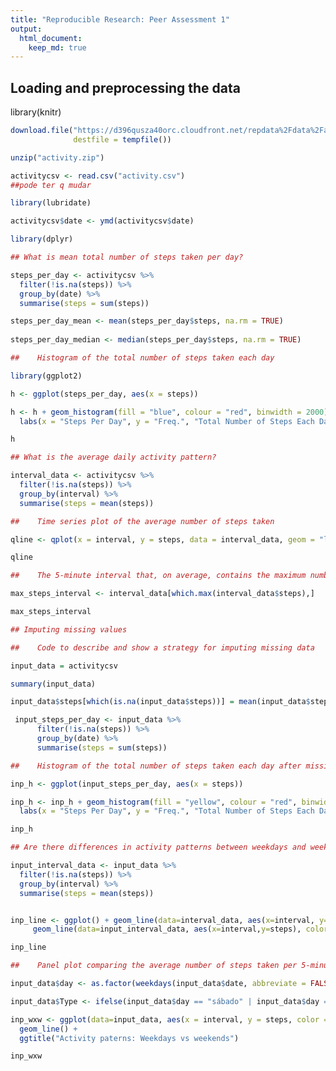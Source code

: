 ---
title: "Reproducible Research: Peer Assessment 1"
output: 
  html_document:
    keep_md: true
---


## Loading and preprocessing the data
library(knitr)

```{r load_process, echo = TRUE}

download.file("https://d396qusza40orc.cloudfront.net/repdata%2Fdata%2Factivity.zip",
              destfile = tempfile())

unzip("activity.zip")

activitycsv <- read.csv("activity.csv")
##pode ter q mudar

library(lubridate)

activitycsv$date <- ymd(activitycsv$date)

library(dplyr)

```

```{r mean, echo = TRUE}
## What is mean total number of steps taken per day?

steps_per_day <- activitycsv %>%
  filter(!is.na(steps)) %>%
  group_by(date) %>%
  summarise(steps = sum(steps))

steps_per_day_mean <- mean(steps_per_day$steps, na.rm = TRUE)
  
steps_per_day_median <- median(steps_per_day$steps, na.rm = TRUE)

##    Histogram of the total number of steps taken each day

library(ggplot2)

h <- ggplot(steps_per_day, aes(x = steps)) 

h <- h + geom_histogram(fill = "blue", colour = "red", binwidth = 2000) +
  labs(x = "Steps Per Day", y = "Freq.", "Total Number of Steps Each Day") 

h

```

```{r average, echo = TRUE}

## What is the average daily activity pattern?

interval_data <- activitycsv %>%
  filter(!is.na(steps)) %>%
  group_by(interval) %>%
  summarise(steps = mean(steps))

##    Time series plot of the average number of steps taken

qline <- qplot(x = interval, y = steps, data = interval_data, geom = "line") 

qline

##    The 5-minute interval that, on average, contains the maximum number of steps

max_steps_interval <- interval_data[which.max(interval_data$steps),]

max_steps_interval

```

```{r missing, echo = TRUE}
## Imputing missing values

##    Code to describe and show a strategy for imputing missing data

input_data = activitycsv

summary(input_data)

input_data$steps[which(is.na(input_data$steps))] = mean(input_data$steps,na.rm = TRUE)

 input_steps_per_day <- input_data %>%
      filter(!is.na(steps)) %>%
      group_by(date) %>%
      summarise(steps = sum(steps))

##    Histogram of the total number of steps taken each day after missing values are ##    imputed

inp_h <- ggplot(input_steps_per_day, aes(x = steps)) 

inp_h <- inp_h + geom_histogram(fill = "yellow", colour = "red", binwidth = 2000) +
  labs(x = "Steps Per Day", y = "Freq.", "Total Number of Steps Each Day") 

inp_h

```

```{r differences, echo = TRUE}
## Are there differences in activity patterns between weekdays and weekends?

input_interval_data <- input_data %>%
  filter(!is.na(steps)) %>%
  group_by(interval) %>%
  summarise(steps = mean(steps))


inp_line <- ggplot() + geom_line(data=interval_data, aes(x=interval, y=steps)) + 
     geom_line(data=input_interval_data, aes(x=interval,y=steps), color="red") 

inp_line

##    Panel plot comparing the average number of steps taken per 5-minute interval  ##    across weekdays and weekends

input_data$day <- as.factor(weekdays(input_data$date, abbreviate = FALSE))

input_data$Type <- ifelse(input_data$day == "sábado" | input_data$day == "domingo", "Weekend", "Weekday")

inp_wxw <- ggplot(data=input_data, aes(x = interval, y = steps, color = Type)) + 
  geom_line() +
  ggtitle("Activity paterns: Weekdays vs weekends")

inp_wxw

```
